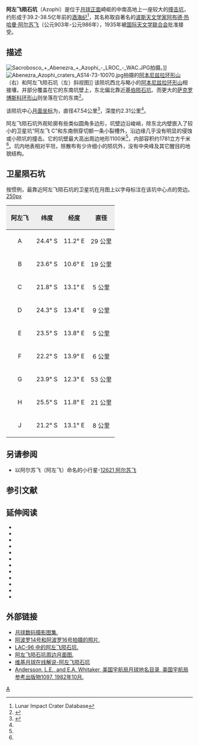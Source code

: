 {{lunar crater data
 | image       = Abenezra-azophi-craters 4096 h1.jpg|240px
 | caption     = [[月球轨道器4号|月球轨道器4号]]拍摄的阿左飞陨石坑(右下)及[[阿本尼兹拉环形山|阿本尼兹拉环形山]](左上)照片
 | latitude    = 22.19
 | N_or_S      = S
 | longitude   = 12.7
 | E_or_W      = E
 | diameter    = 47.54公里
 | depth       = 2.31公里
 | colong      = 348
 | eponym      = [[阿布德·热哈曼·阿尔苏飞|阿尔苏飞]]
}}

'''阿左飞陨石坑'''（Azophi）是位于[[月球正面|月球正面]]崎岖的中南高地上一座较大的[[撞击坑|撞击坑]]，约形成于39.2-38.5亿年前的[[酒海纪|酒海纪]]<ref name=LICD>Lunar Impact Crater Database</ref>，其名称取自著名的[[波斯|波斯]][[天文学家|天文学家]][[阿布德·热哈曼·阿尔苏飞|阿布德·热哈曼·阿尔苏飞]]（公元903年-公元986年），1935年被[[国际天文学联合会|国际天文学联合会]]批准接受。

==描述== 
[[Image:Sacrobosco_+_Abenezra_+_Azophi_-_LROC_-_WAC.JPG|thumb]]拍摄。]]
[[Image:Abenezra_Azophi_craters_AS14-73-10070.jpg|thumb]]拍摄的[[阿本尼兹拉环形山|阿本尼兹拉环形山]]（右）和阿左飞陨石坑（左）斜视图]] 
该陨坑西北与略小的[[阿本尼兹拉环形山|阿本尼兹拉环形山]]相接壤，并部分覆盖在它的东南坑壁上，东北偏北靠近[[基伯陨石坑|基伯陨石坑]]、而更大的[[萨克罗博斯科环形山|萨克罗博斯科环形山]]则坐落在它的东南<ref>{{Cite web |url=http://planetarynames.wr.usgs.gov/images/Lunar/lac_96_wac.pdf |title=Crater Azophi on the map LAC-96. |access-date=2017-04-08 |archive-date=2020-11-27 |archive-url=https://web.archive.org/web/20201127012826/https://planetarynames.wr.usgs.gov/images/Lunar/lac_96_wac.pdf |dead-url=no }}</ref>。

该陨坑中心[[月面坐标|月面坐标]]为{{Coord|22.19|S|12.7|W|globe:Moon|nogoogle=1|noosm=1}}，直径47.54公里<ref name="IAU">{{Cite web |url=http://planetarynames.wr.usgs.gov/Feature/524 |title=Directory of the International Astronomical Union |access-date=2017-04-08 |archive-date=2018-07-04 |archive-url=https://web.archive.org/web/20180704212956/https://planetarynames.wr.usgs.gov/Feature/524 |dead-url=no }}</ref>，深度约2.31公里<ref name="LICD"/>。

阿左飞陨石坑外观轮廓有些类似圆角多边形，坑壁边沿峻峭，除东北内壁嵌入了较小的卫星坑“阿左飞 C”和东南侧穿切额一条小裂槽外，沿边缘几乎没有明显的侵蚀或小陨坑的撞击。它的坑壁最大高出周边地形1100米<ref name="LICD"/>，内部容积约1781立方千米<ref name="LICD"/>。坑内地表相对平坦，除散布有少许细小的陨坑外，没有中央峰及其它醒目的地貌结构。

==卫星陨石坑==
按惯例，最靠近阿左飞陨石坑的卫星坑在月图上以字母标注在该坑中心点的旁边。
[[image:Azophi_sattelite_craters_map.jpg|250px]]

{| class="wikitable"
!width="25%" style="background:#eeeeee;" |阿左飞 
!width="25%" style="background:#eeeeee;" |纬度
!width="25%" style="background:#eeeeee;" |经度
!width="25%" style="background:#eeeeee;" |直径
|-
|align="center"|A
|align="center"|24.4° S
|align="center"|11.2° E
|align="center"|29 公里
|-
|align="center"|B
|align="center"|23.6° S
|align="center"|10.6° E
|align="center"|19 公里
|-
|align="center"|C
|align="center"|21.8° S
|align="center"|13.1° E
|align="center"|5 公里
|-
|align="center"|D
|align="center"|24.3° S
|align="center"|13.4° E
|align="center"|9 公里
|-
|align="center"|E
|align="center"|23.5° S
|align="center"|13.8° E
|align="center"|5 公里
|-
|align="center"|F
|align="center"|22.2° S
|align="center"|13.9° E
|align="center"|6 公里
|-
|align="center"|G
|align="center"|23.9° S
|align="center"|12.3° E
|align="center"|53 公里
|-
|align="center"|H
|align="center"|25.5° S
|align="center"|11.8° E
|align="center"|21 公里
|-
|align="center"|J
|align="center"|21.2° S
|align="center"|13.1° E
|align="center"|8 公里
|}{{clear}}

==另请参阅==
* 以阿尔苏飞（阿左飞）命名的小行星-[[小行星12621|12621 阿尔苏飞]]

==参引文献==
{{reflist}}

==延伸阅读==
{{refbegin}}
* {{cite book
  | last1 = Andersson
  | first1 = L. E.
  | last2 = Whitaker
  | first2 = E. A.
  | authorlink2 = Ewen Whitaker
  | date = 1982
  | title = [[NASA|NASA]] Catalogue of Lunar Nomenclature
  | publisher = NASA RP-1097
  | ref = harv
  }}
* {{cite web
  | last = Blue
  | first = Jennifer
  | date = July 25, 2007
  | title = Gazetteer of Planetary Nomenclature
  | publisher = [[United_States_Geological_Survey|USGS]]
  | url = http://planetarynames.wr.usgs.gov/
  | accessdate = 2007-08-05
  | ref = harv
  | archive-date = 2019-12-05
  | archive-url = https://web.archive.org/web/20191205162958/https://planetarynames.wr.usgs.gov/
  | dead-url = no
  }}
* {{cite book
  | last1 = Bussey
  | first1 = B.
  | authorlink1 = Ben Bussey
  | last2 = Spudis
  | first2 = P.
  | authorlink2 = Paul Spudis
  | date = 2004
  | title = The Clementine Atlas of the Moon
  | publisher = Cambridge University Press
  | location = New York
  | isbn = 978-0-521-81528-4
  | ref = harv
  }}
* {{cite book
  | last1 = Cocks
  | first1 = Elijah E.
  | last2 = Cocks
  | first2 = Josiah C.
  | date = 1995
  | title = Who's Who on the Moon: A Biographical Dictionary of Lunar Nomenclature
  | url = https://archive.org/details/isbn_9780936389271
  | publisher = Tudor Publishers
  | isbn = 978-0-936389-27-1
  | ref = harv
  }}
* {{cite web
  | last = McDowell
  | first = Jonathan
  | date = July 15, 2007
  | url = http://host.planet4589.org/astro/lunar/
  | title = Lunar Nomenclature
  | publisher = Jonathan's Space Report
  | accessdate = 2007-10-24
  | ref = harv
  | archive-date = 2019-06-21
  | archive-url = https://web.archive.org/web/20190621012337/http://host.planet4589.org/astro/lunar/
  | dead-url = no
  }}
* {{cite journal| last1 = Menzel| first1 = D. H.| last2 = Minnaert| first2 = M.| last3 = Levin| first3 = B.| last4 = Dollfus| first4 = A.| last5 = Bell| first5 = B.| title = Report on Lunar Nomenclature by the Working Group of Commission 17 of the IAU| doi = 10.1007/BF00171763| journal = Space Science Reviews| volume = 12| issue = 2| pages = 136–186| date = 1971| bibcode = 1971SSRv...12..136M| ref = harv}}
* {{cite book
  | first = Patrick
  | last = Moore
  | authorlink = Patrick Moore
  | date = 2001
  | title = On the Moon
  | url = https://archive.org/details/patrickmooreonmo00patr
  | publisher = Sterling Publishing Co.
  | isbn = 978-0-304-35469-6
  | ref = harv
  }}
* {{cite book
  | first = Fred W.
  | last = Price
  | date = 1988
  | title = The Moon Observer's Handbook
  | publisher = Cambridge University Press
  | isbn = 978-0-521-33500-3
  | ref = harv
  }}
* {{cite book
  | last = Rükl
  | first = Antonín
  | authorlink = Antonín Rükl
  | date = 1990
  | title = Atlas of the Moon
  | publisher = Kalmbach Books
  | isbn = 978-0-913135-17-4
  | ref = harv
  }}
* {{cite book
  | last = Webb
  | first = Rev. T. W.
  | authorlink = Thomas William Webb
  | date = 1962
  | title = Celestial Objects for Common Telescopes
  | url = https://archive.org/details/celestialobjects00webb
  | edition = 6th revised
  | publisher = Dover
  | isbn = 978-0-486-20917-3
  | ref = harv
  }}
* {{cite book
  | first = Ewen A.
  | last = Whitaker
  | authorlink = Ewen Whitaker
  | date = 1999
  | title = Mapping and Naming the Moon
  | publisher = Cambridge University Press
  | isbn = 978-0-521-62248-6
  | ref = harv
  }}
* {{cite book
  | first = Peter T.
  | last = Wlasuk
  | date = 2000
  | title = Observing the Moon
  | publisher = Springer
  | isbn = 978-1-85233-193-1
  | ref = harv
 }}
{{refend}}

== 外部链接 ==
* [http://www.lpi.usra.edu/resources/lunar_orbiter/bin/srch_nam.shtml?Azophi%7C0 月球数码摄影图集.] {{Wayback|url=http://www.lpi.usra.edu/resources/lunar_orbiter/bin/srch_nam.shtml?Azophi%7C0 |date=20201127020124 }}
* [http://www.lpi.usra.edu/resources/apollo/search/feature/?feature=Azophi 阿波罗14号和阿波罗16号拍摄的照片.] {{Wayback|url=http://www.lpi.usra.edu/resources/apollo/search/feature/?feature=Azophi |date=20201127012700 }}
* [http://www.lpi.usra.edu/resources/mapcatalog/LAC/lac96/ LAC-96 中的阿左飞陨石坑.] {{Wayback|url=http://www.lpi.usra.edu/resources/mapcatalog/LAC/lac96/ |date=20160304065630 }}
* [http://www.lpi.usra.edu/resources/mapcatalog/usgs/I690/ 阿左飞陨石坑周边月面图.] {{Wayback|url=http://www.lpi.usra.edu/resources/mapcatalog/usgs/I690/ |date=20160304083345 }}
* [http://the-moon.wikispaces.com/Azophi 维基月球在线解说-阿左飞陨石坑] {{Wayback|url=http://the-moon.wikispaces.com/Azophi |date=20180530154846 }}
* [http://planet4589.org/astro/lunar/RP-1097.pdf Andersson, L.E., and E.A. Whitaker, 美国宇航局月球地名目录, 美国宇航局参考出版物1097, 1982年10月.] {{Wayback|url=http://planet4589.org/astro/lunar/RP-1097.pdf |date=20141006125838 }}

{{月球环形山 (A-B)}}

[[Category:月球环形山|A]]
